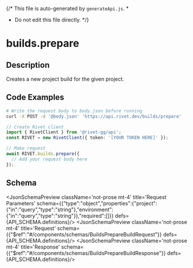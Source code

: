 {/* This file is auto-generated by `generateApi.js`.
  *
  * Do not edit this file directly.
  */}


# builds.prepare

## Description
Creates a new project build for the given project.

## Code Examples

<CodeGroup title='Request' tag='POST' label='https://api.rivet.dev/builds/prepare'>

```bash {{ "title": "cURL" }}
# Write the request body to body.json before running
curl -X POST -d '@body.json' 'https://api.rivet.dev/builds/prepare'


```

```ts
// Create Rivet client
import { RivetClient } from '@rivet-gg/api';
const RIVET = new RivetClient({ token: '[YOUR TOKEN HERE]' });

// Make request
await RIVET.builds.prepare({
  // Add your request body here
});
```

</CodeGroup>

## Schema
<JsonSchemaPreview className='not-prose mt-4' title='Request Parameters' schema={{"type":"object","properties":{"project":{"in":"query","type":"string"},"environment":{"in":"query","type":"string"}},"required":[]}} defs={API_SCHEMA.definitions}/>
<JsonSchemaPreview className='not-prose mt-4' title='Request' schema={{"$ref":"#/components/schemas/BuildsPrepareBuildRequest"}} defs={API_SCHEMA.definitions}/>
<JsonSchemaPreview className='not-prose mt-4' title='Response' schema={{"$ref":"#/components/schemas/BuildsPrepareBuildResponse"}} defs={API_SCHEMA.definitions}/>
